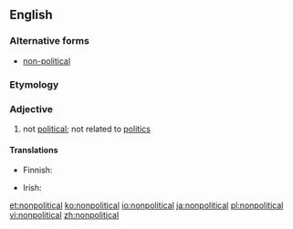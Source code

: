 ==English==

===Alternative forms===
* [[non-political]]

===Etymology===
{{prefix|non|political}}

===Adjective===
{{en-adj}}

# not [[political]]; not related to [[politics]]

====Translations====
{{trans-top|not political}}
* Finnish: {{t-|fi|epäpoliittinen}}
{{trans-mid}}
* Irish: {{t-|ga|neamhpholaitiúil}}
{{trans-bottom}}

[[et:nonpolitical]]
[[ko:nonpolitical]]
[[io:nonpolitical]]
[[ja:nonpolitical]]
[[pl:nonpolitical]]
[[vi:nonpolitical]]
[[zh:nonpolitical]]